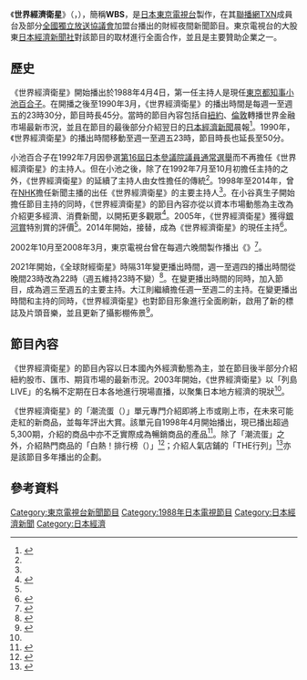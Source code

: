 {{In-progress TV show}}
{{Infobox television
| bgcolour             = #21A0DB
| show_name            = 世界經濟衛星
| original_name        = {{lang|ja|ワールドビジネスサテライト}}
| image                = File:WBS logo 2021.jpg
| caption              = 
| genre                = 新聞節目
| producer             = 
| starring             = {{Plainlist|
* 主要播報：
**{{link-ja|大江麻理子|大江麻理子}}（週一至二）
**{{link-ja|佐佐木明子|佐々木明子}}（週三至五）
* 單元播報：
**{{link-ja|田中瞳 (主播)|田中瞳 (アナウンサー) |田中瞳}}
**{{link-ja|角谷曉子|角谷暁子}}
**{{link-ja|原田修佑|原田修佑}}
* 解說播報：
**{{link-ja|瀧田洋一|滝田洋一}}
**{{link-ja|原田亮介|原田亮介}}
**{{link-ja|山川龍雄}}
 }}
| country              = {{JPN}}
| language             = 
| company              = [[東京電視台|東京電視台]]
| runtime              = 58分鐘<br />（每週一至週四 22:00-22:58、<br />每週五23:00-23:58）（[[日本標準時間|JST]]）
| channel              = [[東京電視台|東京電視台]]及其[[電視聯播網|聯播網]]（[[東京電視網|TXN]]）、[[BS東視|BS東視]]、[[岐阜放送|岐阜放送]]、[[琵琶湖放送|琵琶湖放送]]、[[奈良電視台|奈良電視台]]、[[和歌山電視台|和歌山電視台]]
| first_aired          = 1988年4月4日
| opentheme            = 
| last_aired           = 至今
| website              = https://www.tv-tokyo.co.jp/wbs/
}}

《'''世界經濟衛星'''》（{{lang-ja|ワールドビジネスサテライト}}，{{lang-en|WORLD BUSINESS SATELLITE}}），簡稱'''WBS'''，是[[日本|日本]][[東京電視台|東京電視台]]製作，在其[[電視聯播網|聯播網]][[東京電視網|TXN]]成員台及部分[[全國獨立放送協議會|全國獨立放送協議會]]加盟台播出的財經夜間新聞節目。東京電視台的大股東[[日本經濟新聞社|日本經濟新聞社]]對該節目的取材進行全面合作，並且是主要贊助企業之一。

== 歷史 ==
《世界經濟衛星》開始播出於1988年4月4日，第一任主持人是現任[[東京都知事|東京都知事]][[小池百合子|小池百合子]]。在開播之後至1990年3月，《世界經濟衛星》的播出時間是每週一至週五的23時30分，節目時長45分。當時的節目內容包括自[[紐約|紐約]]、[[倫敦|倫敦]]轉播世界金融市場最新市況，並且在節目的最後部分介紹翌日的[[日本經濟新聞|日本經濟新聞]]晨報<ref name="20thcentury">{{cite book |author={{lang|ja|テレビ東京}}|script-title=ja:『テレビ東京史 : 20世紀の歩み』 |year=2000 |publisher={{lang|ja|テレビ東京}} |location=東京都 |isbn=}}{{NCID|BA51943694}}{{ja}}</ref>{{rp|87}}。1990年，《世界經濟衛星》的播出時間移動至週一至週五23時，節目時長也延長至50分。

小池百合子在1992年7月因參選[[第16屆日本參議院議員通常選舉|第16屆日本參議院議員通常選舉]]而不再擔任《世界經濟衛星》的主持人。但在小池之後，除了在1992年7月至10月初擔任主持的{{link-ja|內山敏夫|内山敏夫}}之外，《世界經濟衛星》的延續了主持人由女性擔任的傳統<ref name="20thcentury"></ref>{{rp|87}}。1998年至2014年，曾在[[日本廣播協會|NHK]]擔任新聞主播的{{link-ja|小谷真生子|小谷真生子}}出任《世界經濟衛星》的主要主持人<ref name="20thcentury"></ref>{{rp|254-255}}。在小谷真生子開始擔任節目主持的同時，《世界經濟衛星》的節目內容亦從以資本市場動態為主改為介紹更多經濟、消費新聞，以開拓更多觀眾<ref name="shashi50theme">{{cite book |author={{lang|ja|テレビ東京}}|script-title=ja:『テレビ東京50年史　テーマ史編』 |year=2014 |publisher={{lang|ja|テレビ東京}} |location=東京都 |isbn=}}{{ja}}</ref>{{rp|186-187}}。2005年，《世界經濟衛星》獲得[[銀河賞|銀河賞]]特別賞的評價<ref name="shashi50theme"></ref>{{rp|187}}。2014年開始，{{link-ja|大江麻理子|大江麻理子}}接替{{link-ja|小谷真生子|小谷真生子}}，成為《世界經濟衛星》的現任主持<ref>{{cite web|url=https://news.mynavi.jp/article/20140311-a129/|script-title=ja:大江麻理子アナ「ドッキリかと疑った」『WBS』のメインキャスターに|accessdate=2021-05-14|publisher={{lang|ja|zakzak}}|language=ja|deadurl=no|archive-date=2021-05-14|archive-url=https://web.archive.org/web/20210514081115/https://news.mynavi.jp/article/20140311-a129/}}</ref>。

2002年10月至2008年3月，東京電視台曾在每週六晚間製作播出《{{link-ja|世界經濟衛星週六版|ワールドビジネスサテライト土曜版}}》<ref>{{cite web|url=https://www.tv-tokyo.co.jp/wbs_sat/|script-title=ja:ワールドビジネスサテライト土曜版|accessdate=2021-05-14|publisher={{lang|ja|テレビ東京}}|language=ja|deadurl=no|archive-date=2020-03-13|archive-url=https://web.archive.org/web/20200313235342/https://www.tv-tokyo.co.jp/wbs_sat/}}</ref>。

2021年開始，《全球財經衛星》時隔31年變更播出時間，週一至週四的播出時間從晚間23時改為22時（週五維持23時不變）<ref>{{cite web|url=https://www.zakzak.co.jp/ent/news/210406/enn2104060011-n1.html|script-title=ja:テレ東『WBS』、報ステ裏に移動も善戦　大江、佐々木アナの安定感も光る|accessdate=2021-05-14|publisher={{lang|ja|zakzak}}|language=ja|deadurl=no|archive-date=2021-05-14|archive-url=https://web.archive.org/web/20210514074730/https://www.zakzak.co.jp/ent/news/210406/enn2104060011-n1.html}}</ref>。在變更播出時間的同時，{{link-ja|佐佐木明子|佐々木明子}}加入節目，成為週三至週五的主要主持。大江則繼續擔任週一至週二的主持。在變更播出時間和主持的同時，《世界經濟衛星》也對節目形象進行全面刷新，啟用了新的標誌及片頭音樂，並且更新了攝影棚佈景<ref>{{cite web|url=https://www.tv-tokyo.co.jp/plus/business/entry/2021/023170.html|script-title=ja:「WBS」が31年ぶりに大幅リニューアル！　大江麻理子キャスター「みんな直前まで作り込む作業をしているので、”10時になって間に合うのか？”というのが最初の印象でした」|accessdate=2021-05-14|publisher={{lang|ja|テレ東プラス}}|language=ja|deadurl=no|archive-date=2021-05-14|archive-url=https://web.archive.org/web/20210514071745/https://www.tv-tokyo.co.jp/plus/business/entry/2021/023170.html}}</ref>。

== 節目內容 ==
《世界經濟衛星》的節目內容以日本國內外經濟動態為主，並在節目後半部分介紹紐約股市、匯市、期貨市場的最新市況。2003年開始，《世界經濟衛星》以「列島LIVE」的名稱不定期在日本各地進行現場直播，以聚集日本地方經濟的現狀<ref name="shashi50theme"></ref>{{rp|187}}。

《世界經濟衛星》的「潮流蛋（{{lang|ja|トレンドたまご}}）」單元專門介紹即將上市或剛上市，在未來可能走紅的新商品，並每年評出大賞。該單元自1998年4月開始播出，現已播出超過5,300期，介紹的商品中亦不乏實際成為暢銷商品的產品<ref>{{cite web|url=https://www.tv-tokyo.co.jp/mv/wbs/trend_tamago/|script-title=ja:トレンドたまご|accessdate=2021-05-14|publisher={{lang|ja|テレビ東京}}|language=ja|deadurl=no|archive-date=2021-05-14|archive-url=https://web.archive.org/web/20210514072109/https://www.tv-tokyo.co.jp/mv/wbs/trend_tamago/}}</ref>。除了「潮流蛋」之外，介紹熱門商品的「白熱！排行榜（{{lang|ja|白熱！ランキング}}）」<ref>{{cite web|url=https://www.tv-tokyo.co.jp/mv/wbs/s_kikaku/|script-title=ja:シリーズ企画|accessdate=2021-05-14|publisher={{lang|ja|テレビ東京}}|language=ja|deadurl=no|archive-date=2021-05-14|archive-url=https://web.archive.org/web/20210514083017/https://www.tv-tokyo.co.jp/mv/wbs/s_kikaku/}}</ref>；介紹人氣店鋪的「THE行列」<ref>{{cite web|url=https://www.tv-tokyo.co.jp/mv/wbs/gyouretsu/|script-title=ja:THE行列|accessdate=2021-05-14|publisher={{lang|ja|テレビ東京}}|language=ja|deadurl=no|archive-date=2021-05-14|archive-url=https://web.archive.org/web/20210514083359/https://www.tv-tokyo.co.jp/mv/wbs/gyouretsu/}}</ref>亦是該節目多年播出的企劃。

== 參考資料 ==
{{reflist|45em}}

{{DEFAULTSORT:World Business Satellite}}
[[Category:東京電視台新聞節目|Category:東京電視台新聞節目]]
[[Category:1988年日本電視節目|Category:1988年日本電視節目]]
[[Category:日本經濟新聞|Category:日本經濟新聞]]
[[Category:日本經濟|Category:日本經濟]]